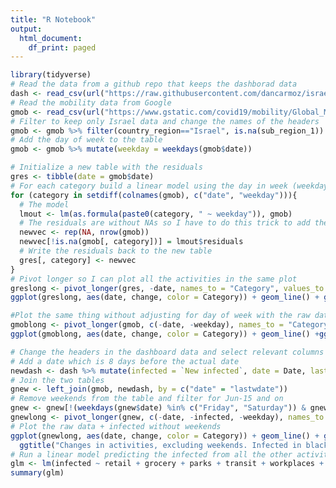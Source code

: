 ```yaml
---
title: "R Notebook"
output:
  html_document:
    df_print: paged
---
```

```r
library(tidyverse)
# Read the data from a github repo that keeps the dashborad data
dash <- read_csv(url("https://raw.githubusercontent.com/dancarmoz/israel_moh_covid_dashboard_data/master/hospitalized_and_infected.csv"))
# Read the mobility data from Google
gmob <- read_csv(url("https://www.gstatic.com/covid19/mobility/Global_Mobility_Report.csv"))
# Filter to keep only Israel data and change the names of the headers
gmob <- gmob %>% filter(country_region=="Israel", is.na(sub_region_1)) %>% select(date, retail = retail_and_recreation_percent_change_from_baseline, grocery = grocery_and_pharmacy_percent_change_from_baseline, parks = parks_percent_change_from_baseline, transit = transit_stations_percent_change_from_baseline, workplaces = workplaces_percent_change_from_baseline, residential = residential_percent_change_from_baseline)
# Add the day of week to the table
gmob <- gmob %>% mutate(weekday = weekdays(gmob$date))

# Initialize a new table with the residuals
gres <- tibble(date = gmob$date)
# For each category build a linear model using the day in week (weekday)
for (category in setdiff(colnames(gmob), c("date", "weekday"))){
  # The model
  lmout <- lm(as.formula(paste0(category, " ~ weekday")), gmob)
  # The residuals are without NAs so I have to do this trick to add them back
  newvec <- rep(NA, nrow(gmob))
  newvec[!is.na(gmob[, category])] = lmout$residuals
  # Write the residuals back to the new table
  gres[, category] <- newvec
}
# Pivot longer so I can plot all the activities in the same plot
greslong <- pivot_longer(gres, -date, names_to = "Category", values_to = "change")
ggplot(greslong, aes(date, change, color = Category)) + geom_line() + ggtitle("Changes in activities, adjusted for day of week") + theme_bw()

#Plot the same thing without adjusting for day of week with the raw data
gmoblong <- pivot_longer(gmob, c(-date, -weekday), names_to = "Category", values_to = "change")
ggplot(gmoblong, aes(date, change, color = Category)) + geom_line() +ggtitle("Changes in activities") + theme_bw()

# Change the headers in the dashboard data and select relevant columns
# Add a date which is 8 days before the actual date
newdash <- dash %>% mutate(infected = `New infected`, date = Date, lastwdate = date-8) %>% select(lastwdate, infected)
# Join the two tables
gnew <- left_join(gmob, newdash, by = c("date" = "lastwdate"))
# Remove weekends from the table and filter for Jun-15 and on
gnew <- gnew[!(weekdays(gnew$date) %in% c("Friday", "Saturday")) & gnew$date > "2020-06-15",]
gnewlong <- pivot_longer(gnew, c(-date, -infected, -weekday), names_to = "Category", values_to = "change")
# Plot the raw data + infected without weekends
ggplot(gnewlong, aes(date, change, color = Category)) + geom_line() + geom_line(aes(y=infected/mean(infected, na.rm=T)*100), color='black') + 
  ggtitle("Changes in activities, excluding weekends. Infected in black is was moved by eight days to the left") + theme_bw()
# Run a linear model predicting the infected from all the other activities.
glm <- lm(infected ~ retail + grocery + parks + transit + workplaces + residential, gnew)
summary(glm)
```